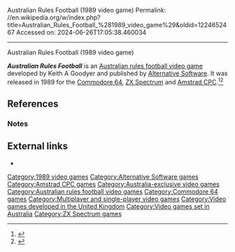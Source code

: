 Australian Rules Football (1989 video game)
Permalink: //en.wikipedia.org/w/index.php?title=Australian_Rules_Football_%281989_video_game%29&oldid=1224652467
Accessed on: 2024-06-26T17:05:38.460034



------
Australian Rules Football (1989 video game)
{{Use dmy dates|date=June 2015}}
{{Use Australian English|date=June 2015}}
{{more citations needed|date=October 2017}}

{{Infobox video game
| title = Australian Rules Football
| developer = Keith A Goodyer
| publisher = [[Alternative Software]]
| series = 
| released = {{vgrelease|AUS|1989}}
| genre = [[Sports game|Sports]]
| modes = [[Single-player video game|Single-player]] <br> [[Multiplayer video game|Multiplayer]]
| platforms = [[Commodore 64|C64]] <br> [[ZX Spectrum]] <br> [[Amstrad CPC]]
| image = Australian Rules Football.jpg
| caption = Cover art
| alt = 
}}
'''''Australian Rules Football''''' is an [[List of Australian rules football video games|Australian rules football video game]] developed by Keith A Goodyer and published by [[Alternative Software]]. It was released in 1989 for the [[Commodore 64]], [[ZX Spectrum]] and [[Amstrad CPC]].<ref>{{Cite web|title=GB64.COM - C64 Games, Database, Music, Emulation, Frontends, Reviews and Articles|url=http://www.gb64.com/search.php?a=5&f=1&id=213&d=18|access-date=2021-08-25|website=www.gb64.com}}</ref><ref>{{Cite web|title=GB64.COM - C64 Games, Database, Music, Emulation, Frontends, Reviews and Articles|url=http://www.gb64.com/game.php?id=498&d=18|access-date=2021-08-25|website=www.gb64.com}}</ref>

==References==

===Notes===
<references />

==External links==
*{{gb64 game|id=498}}

[[Category:1989 video games]]
[[Category:Alternative Software games]]
[[Category:Amstrad CPC games]]
[[Category:Australia-exclusive video games]]
[[Category:Australian rules football video games]]
[[Category:Commodore 64 games]]
[[Category:Multiplayer and single-player video games]]
[[Category:Video games developed in the United Kingdom]]
[[Category:Video games set in Australia]]
[[Category:ZX Spectrum games]]


{{Sports-videogame-stub}}